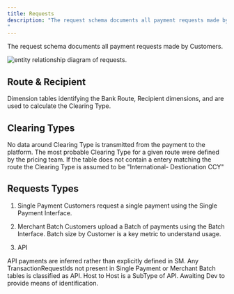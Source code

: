 ```yaml
---
title: Requests
description: "The request schema documents all payment requests made by Customers.
"
---
```


The request schema documents all payment requests made by Customers.

<img src="/erd/erd_requests.png" alt="entity relationship diagram of requests." />


## Route & Recipient
Dimension tables identifying the Bank Route, Recipient dimensions, and are used to calculate the Clearing Type. 

## Clearing Types
No data around Clearing Type is transmitted from the payment to the platform. The most probable Clearing Type for a given route were defined by the pricing team. If the table does not contain a entery matching the route the Clearing Type is assumed to be "International- Destionation CCY"

## Requests Types
1. Single Payment
Customers request a single payment using the Single Payment Interface.

2. Merchant Batch
Customers upload a Batch of payments using the Batch Interface. Batch size by Customer is a key metric to understand usage.

3. API

API payments are inferred rather than explicitly defined in SM. Any TransactionRequestIds not present in Single Payment or Merchant Batch tables is classified as API. 
Host to Host is a SubType of API. Awaiting Dev to provide means of identification.

